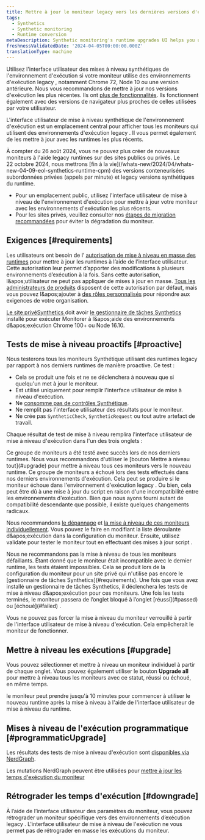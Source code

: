 ```yaml
---
title: Mettre à jour le moniteur legacy vers les dernières versions d'exécution
tags:
  - Synthetics
  - Synthetic monitoring
  - Runtime conversion
metaDescription: Synthetic monitoring's runtime upgrades UI helps you update legacy monitors to the latest runtimes.
freshnessValidatedDate: '2024-04-05T00:00:00.000Z'
translationType: machine
---
```


Utilisez l&apos;interface utilisateur des mises à niveau synthétiques de l&apos;environnement d&apos;exécution si votre moniteur utilise des environnements d&apos;exécution legacy , notamment Chrome 72, Node 10 ou une version antérieure. Nous vous recommandons de mettre à jour nos versions d&apos;exécution les plus récentes. Ils ont [plus de fonctionnalités](/docs/synthetics/synthetic-monitoring/using-monitors/new-runtime/). Ils fonctionnent également avec des versions de navigateur plus proches de celles utilisées par votre utilisateur.

L&apos;interface utilisateur de mise à niveau synthétique de l&apos;environnement d&apos;exécution est un emplacement central pour afficher tous les moniteurs qui utilisent des environnements d&apos;exécution legacy . Il vous permet également de les mettre à jour avec les runtimes les plus récents.

<Callout variant="important">
  À compter du 26 août 2024, vous ne pouvez plus créer de nouveaux moniteurs à l&apos;aide legacy runtimes sur des sites publics ou privés. Le 22 octobre 2024, nous mettrons [fin à la vie](/whats-new/2024/04/whats-new-04-09-eol-synthetics-runtime-cpm) des versions conteneurisées subordonnées privées (appels par minute) et legacy versions synthétiques du runtime.

  * Pour un emplacement public, utilisez l&apos;interface utilisateur de mise à niveau de l&apos;environnement d&apos;exécution pour mettre à jour votre moniteur avec les environnements d&apos;exécution les plus récents.
  * Pour les sites privés, veuillez consulter nos [étapes de migration recommandées](/docs/synthetics/synthetic-monitoring/private-locations/job-manager-transition-guide/#monitorMigration) pour éviter la dégradation du moniteur.
</Callout>

## Exigences [#requirements]

Les utilisateurs ont besoin de l’ [autorisation de mise à niveau en masse des runtimes](/docs/accounts/accounts-billing/new-relic-one-user-management/user-permissions/#synthetics) pour mettre à jour les runtimes à l’aide de l’interface utilisateur. Cette autorisation leur permet d’apporter des modifications à plusieurs environnements d’exécution à la fois. Sans cette autorisation, l&amp;apos;utilisateur ne peut pas appliquer de mises à jour en masse. [Tous les administrateurs de produits](/docs/accounts/accounts-billing/new-relic-one-user-management/user-management-concepts/#standard-roles) disposent de cette autorisation par défaut, mais vous pouvez l&amp;apos;ajouter à [des rôles personnalisés](/docs/accounts/accounts-billing/new-relic-one-user-management/user-management-concepts/#roles) pour répondre aux exigences de votre organisation.

[Le site privéSynthetics ](/docs/synthetics/synthetic-monitoring/private-locations/private-locations-overview-monitor-internal-sites-add-new-locations/)doit avoir [le gestionnaire de tâches Synthetics](/docs/synthetics/synthetic-monitoring/private-locations/job-manager-transition-guide/) installé pour exécuter Monitorer à l&amp;apos;aide des environnements d&amp;apos;exécution Chrome 100+ ou Node 16.10.

## Tests de mise à niveau proactifs [#proactive]

Nous testerons tous les moniteurs Synthétique utilisant des runtimes legacy par rapport à nos derniers runtimes de manière proactive. Ce test :

* Cela se produit une fois et ne se déclenchera à nouveau que si quelqu&apos;un met à jour le moniteur.
* Est utilisé uniquement pour remplir l&apos;interface utilisateur de mise à niveau d&apos;exécution.
* Ne [consomme pas de contrôles Synthétique](/docs/synthetics/synthetic-monitoring/getting-started/monitor-limits/#edition-limits).
* Ne remplit pas l&apos;interface utilisateur des résultats pour le moniteur.
* Ne crée pas `SyntheticCheck`, `SyntheticRequest` ou tout autre artefact de travail.

Chaque résultat de test de mise à niveau remplira l&apos;interface utilisateur de mise à niveau d&apos;exécution dans l&apos;un des trois onglets :

<Collapser id="passed" title="Passé">
  Ce groupe de moniteurs a été testé avec succès lors de nos derniers runtimes. Nous vous recommandons d&apos;utiliser le [bouton Mettre à niveau tout](#upgrade) pour mettre à niveau tous ces moniteurs vers le nouveau runtime.
</Collapser>

<Collapser id="failed" title="Échoué">
  Ce groupe de moniteurs a échoué lors des tests effectués dans nos derniers environnements d&apos;exécution. Cela peut se produire si le moniteur échoue dans l&apos;environnement d&apos;exécution legacy . Ou bien, cela peut être dû à une mise à jour du script en raison d&apos;une incompatibilité entre les environnements d&apos;exécution. Bien que nous ayons fourni autant de compatibilité descendante que possible, il existe quelques changements radicaux.

  Nous recommandons [le dépannage](/docs/synthetics/synthetic-monitoring/troubleshooting/runtime-upgrade-troubleshooting/) et [la mise à niveau de ces moniteurs individuellement](/docs/synthetics/synthetic-monitoring/using-monitors/new-runtime/#runtime-convert). Vous pouvez le faire en modifiant la liste déroulante d&amp;apos;exécution dans la configuration du moniteur. Ensuite, utilisez validate pour tester le moniteur tout en effectuant des mises à jour script .

  <Callout variant="tip">
    Nous ne recommandons pas la mise à niveau de tous les moniteurs défaillants.
  </Callout>
</Collapser>

<Collapser id="blocked" title="Bloqué">
  Étant donné que le moniteur était incompatible avec le dernier runtime, les tests étaient impossibles. Cela se produit lors de la configuration du moniteur pour un site privé qui n&apos;utilise pas encore le [gestionnaire de tâches Synthetics](#requirements). Une fois que vous avez installé un gestionnaire de tâches Synthetics, il déclenchera les tests de mise à niveau d&amp;apos;exécution pour ces moniteurs. Une fois les tests terminés, le moniteur passera de l’onglet bloqué à l’onglet [réussi](#passed) ou [échoué](#failed) .

  Vous ne pouvez pas forcer la mise à niveau du moniteur verrouillé à partir de l&apos;interface utilisateur de mise à niveau d&apos;exécution. Cela empêcherait le moniteur de fonctionner.
</Collapser>

## Mettre à niveau les exécutions [#upgrade]

Vous pouvez sélectionner et mettre à niveau un moniteur individuel à partir de chaque onglet. Vous pouvez également utiliser le bouton **Upgrade all** pour mettre à niveau tous les moniteurs avec ce statut, réussi ou échoué, en même temps.

le moniteur peut prendre jusqu&apos;à 10 minutes pour commencer à utiliser le nouveau runtime après la mise à niveau à l&apos;aide de l&apos;interface utilisateur de mise à niveau du runtime.

## Mises à niveau de l&apos;exécution programmatique [#programmaticUpgrade]

Les résultats des tests de mise à niveau d&apos;exécution sont [disponibles via NerdGraph](https://docs.newrelic.com/docs/apis/nerdgraph/examples/nerdgraph-synthetics-tutorial/#query-runtime-upgrade-status).

Les mutations NerdGraph peuvent être utilisées pour [mettre à jour les temps d&apos;exécution du moniteur](https://docs.newrelic.com/docs/apis/nerdgraph/examples/nerdgraph-synthetics-tutorial/#upgrade-monitor-runtime)

## Rétrograder les temps d&apos;exécution [#downgrade]

À l’aide de l’interface utilisateur des paramètres du moniteur, vous pouvez rétrograder un moniteur spécifique vers des environnements d’exécution legacy . L&apos;interface utilisateur de mise à niveau de l&apos;exécution ne vous permet pas de rétrograder en masse les exécutions du moniteur.